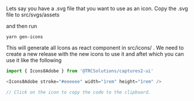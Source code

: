 
<Meta title="Guidelines/Icons" />

Lets say you have a .svg file that you want to use as an icon. Copy the .svg file to src/svgs/assets

and then run 

`yarn gen-icons`

This will generate all Icons as react component in src/icons/ . We need to create a new release with the new icons to use it and aftet which you can use it like the following

```js
import { Icons8Adobe } from '@TRCSolutions/captures2-ui'

<Icons8Adobe stroke="#eeeeee" width="1rem" height="1rem" />

// Click on the icon to copy the code to the clipboard.
```

<IconsView />
